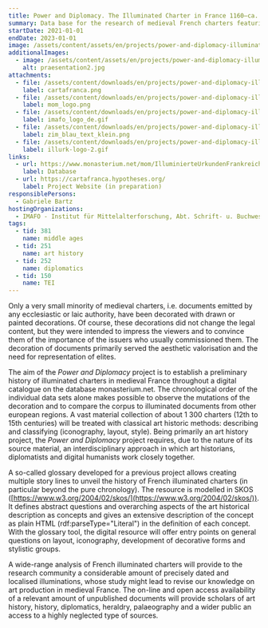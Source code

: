 ```yaml
---
title: Power and Diplomacy. The Illuminated Charter in France 1160–ca. 1420
summary: Data base for the research of medieval French charters featuring decoration.
startDate: 2021-01-01
endDate: 2023-01-01
image: /assets/content/assets/en/projects/power-and-diplomacy-illuminated-charter-france-1160-ca-1420/praesentation2.jpg
additionalImages:
  - image: /assets/content/assets/en/projects/power-and-diplomacy-illuminated-charter-france-1160-ca-1420/additionalImages/praesentation2.jpg
    alt: praesentation2.jpg
attachments:
  - file: /assets/content/downloads/en/projects/power-and-diplomacy-illuminated-charter-france-1160-ca-1420/attachments/cartafranca.png
    label: cartafranca.png
  - file: /assets/content/downloads/en/projects/power-and-diplomacy-illuminated-charter-france-1160-ca-1420/attachments/mom_logo.png
    label: mom_logo.png
  - file: /assets/content/downloads/en/projects/power-and-diplomacy-illuminated-charter-france-1160-ca-1420/attachments/imafo_logo_de.gif
    label: imafo_logo_de.gif
  - file: /assets/content/downloads/en/projects/power-and-diplomacy-illuminated-charter-france-1160-ca-1420/attachments/zim_blau_text_klein.png
    label: zim_blau_text_klein.png
  - file: /assets/content/downloads/en/projects/power-and-diplomacy-illuminated-charter-france-1160-ca-1420/attachments/illurk-logo-2.gif
    label: illurk-logo-2.gif
links:
  - url: https://www.monasterium.net/mom/IlluminierteUrkundenFrankreich/collection
    label: Database
  - url: https://cartafranca.hypotheses.org/
    label: Project Website (in preparation)
responsiblePersons:
  - Gabriele Bartz
hostingOrganizations:
  - IMAFO - Institut für Mittelalterforschung, Abt. Schrift- u. Buchwesen
tags:
  - tid: 381
    name: middle ages
  - tid: 251
    name: art history
  - tid: 252
    name: diplomatics
  - tid: 150
    name: TEI
---
```

Only a very small minority of medieval charters, i.e. documents emitted by any ecclesiastic or laic authority, have been decorated with drawn or painted decorations. Of course, these decorations did not change the legal content, but they were intended to impress the viewers and to convince them of the importance of the issuers who usually commissioned them. The decoration of documents primarily served the aesthetic valorisation and the need for representation of elites.

The aim of the _Power and Diplomacy_ project is to establish a preliminary history of illuminated charters in medieval France throughout a digital catalogue on the database monasterium.net. The chronological order of the individual data sets alone makes possible to observe the mutations of the decoration and to compare the corpus to illuminated documents from other european regions. A vast material collection of about 1 300 charters (12th to 15th centuries) will be treated with classical art historic methods: describing and classifying (iconography, layout, style). Being primarily an art history project, the _Power and Diplomacy_ project requires, due to the nature of its source material, an interdisciplinary approach in which art historians, diplomatists and digital humanists work closely together.

A so-called glossary developed for a previous project allows creating multiple story lines to unveil the history of French illuminated charters (in particular beyond the pure chronology). The resource is modelled in SKOS ([https://www.w3.org/2004/02/skos/](https://www.w3.org/2004/02/skos/)). It defines abstract questions and overarching aspects of the art historical description as concepts and gives an extensive description of the concept as plain HTML (rdf:parseType="Literal") in the definition of each concept. With the glossary tool, the digital resource will offer entry points on general questions on layout, iconography, development of decorative forms and stylistic groups.

A wide-range analysis of French illuminated charters will provide to the research community a considerable amount of precisely dated and localised illuminations, whose study might lead to revise our knowledge on art production in medieval France. The on-line and open access availability of a relevant amount of unpublished documents will provide scholars of art history, history, diplomatics, heraldry, palaeography and a wider public an access to a highly neglected type of sources.
